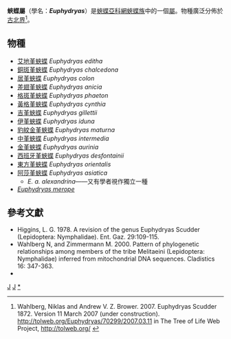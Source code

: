 {{NoteTA
|G1=Butterfly
}}
{{Automatic Taxobox
| taxon = Euphydryas
| authority =  Scudder, 1872
| image = Euphydryas-desfontainii.JPG
| image_caption = [[西班牙堇蛺蝶|西班牙堇蛺蝶]]<br />''Euphydryas desfontainii''
| subtribus_authority = Higgins, 1978
| type_species = [[格斑堇蛺蝶|格斑堇蛺蝶]]<br />''Papilio phaeton''
| type_species_authority = Drury, [1773]
| subdivision_ranks = 物種
| subdivision = 共15種，詳見正文。
| synonyms =
* ''Hypodryas'' <small>Higgins 1978</small>
* ''Occidryas'' <small>Higgins 1978</small>
* ''Eurodryas'' <small>Higgins 1978</small>
}}

'''{{zy|堇|-{zh-cn:jǐn;zh-tw:ㄐㄧㄣˇ;zh-hk:gan2;zh-sg:jǐn}-}}蛺蝶屬'''（學名：'''''Euphydryas'''''）是[[蛺蝶亞科|蛺蝶亞科]][[網蛺蝶族|網蛺蝶族]]中的一個[[屬|屬]]。物種廣泛分佈於[[古北界|古北界]]<ref>Wahlberg, Niklas and Andrew V. Z. Brower. 2007. Euphydryas Scudder 1872. Version 11 March 2007 (under construction). http://tolweb.org/Euphydryas/70299/2007.03.11 {{Wayback|url=http://tolweb.org/Euphydryas/70299/2007.03.11 |date=20210214004416 }} in The Tree of Life Web Project, http://tolweb.org/ {{Wayback|url=http://tolweb.org/ |date=20110515100516 }}</ref>。

== 物種 ==
* [[艾地堇蛺蝶|艾地堇蛺蝶]] ''Euphydryas editha''
* [[銅斑堇蛺蝶|銅斑堇蛺蝶]] ''Euphydryas chalcedona''
* [[居堇蛺蝶|居堇蛺蝶]] ''Euphydryas colon''
* [[差翅堇蛺蝶|差翅堇蛺蝶]] ''Euphydryas anicia''
* [[格斑堇蛺蝶|格斑堇蛺蝶]] ''Euphydryas phaeton''
* [[黃格堇蛺蝶|黃格堇蛺蝶]] ''Euphydryas cynthia''
* [[吉堇蛺蝶|吉堇蛺蝶]] ''Euphydryas gillettii''
* [[伊堇蛺蝶|伊堇蛺蝶]] ''Euphydryas iduna''
* [[豹紋金堇蛺蝶|豹紋金堇蛺蝶]] ''Euphydryas maturna''
* [[中堇蛺蝶|中堇蛺蝶]] ''Euphydryas intermedia''
* [[金堇蛺蝶|金堇蛺蝶]] ''Euphydryas aurinia''
* [[西班牙堇蛺蝶|西班牙堇蛺蝶]] ''Euphydryas desfontainii''
* [[東方堇蛺蝶|東方堇蛺蝶]] ''Euphydryas orientalis''
* [[阿莎堇蛺蝶|阿莎堇蛺蝶]] ''Euphydryas asiatica''
** ''E. a. alexandrina''——又有學者視作獨立一種
* ''[[Euphydryas_merope|Euphydryas merope]]''

== 參考文獻 ==
{{reflist}}
* Higgins, L. G. 1978. A revision of the genus Euphydryas Scudder (Lepidoptera: Nymphalidae). Ent. Gaz. 29:109-115.
* Wahlberg N, and Zimmermann M. 2000. Pattern of phylogenetic relationships among members of the tribe Melitaeini (Lepidoptera: Nymphalidae) inferred from mitochondrial DNA sequences. Cladistics 16: 347-363.
* {{Cite book | author = 寿建新 周尧 李宇飞 | title = 世界蝴蝶分類名錄 | location = 中國 | publisher = 陝西科學技術出版社 | date = 2006-04-01 | ISBN = 9787536936768 | language= zh-hans }}

{{Commons category|  Euphydryas}}

{{蛺蝶亞科}}
{{taxonbar}}
[[Category:_1872年描述的分类群|J]]
[[Category:網蛺蝶族|J]]
[[Category:堇蛺蝶屬|*]]